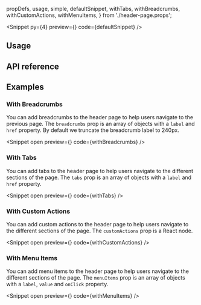   propDefs,
  usage,
  simple,
  defaultSnippet,
  withTabs,
  withBreadcrumbs,
  withCustomActions,
  withMenuItems,
} from './header-page.props';

<PageTitle
  type="Component"
  title="HeaderPage"
  description="A header page component for the plugin that should sit under the Header component."
/>

<Snippet
  py={4}
  preview={<HeaderPageSnippet story="WithEverything" />}
  code={defaultSnippet}
/>

## Usage

<CodeBlock code={usage} />

## API reference

<PropsTable data={propDefs} />

## Examples

### With Breadcrumbs

You can add breadcrumbs to the header page to help users navigate to the previous page. The `breadcrumbs`
prop is an array of objects with a `label` and `href` property. By default we truncate the breadcrumb label to 240px.

<Snippet
  open
  preview={<HeaderPageSnippet story="WithLongBreadcrumbs" />}
  code={withBreadcrumbs}
/>

### With Tabs

You can add tabs to the header page to help users navigate to the different sections of the page. The `tabs`
prop is an array of objects with a `label` and `href` property.

<Snippet
  open
  preview={<HeaderPageSnippet story="WithTabs" />}
  code={withTabs}
/>

### With Custom Actions

You can add custom actions to the header page to help users navigate to the different sections of the page. The `customActions`
prop is a React node.

<Snippet
  open
  preview={<HeaderPageSnippet story="WithCustomActions" />}
  code={withCustomActions}
/>

### With Menu Items

You can add menu items to the header page to help users navigate to the different sections of the page. The `menuItems`
prop is an array of objects with a `label`, `value` and `onClick` property.

<Snippet
  open
  preview={<HeaderPageSnippet story="WithMenuItems" />}
  code={withMenuItems}
/>

<Theming component="HeaderPage" />

<ChangelogComponent component="Header" />
